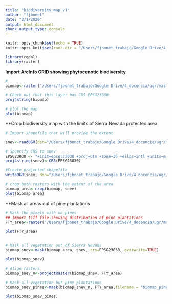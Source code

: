 ```yaml
---
title: "biodiversity_map_v1"
author: "fjbonet"
date: "2/1/2020"
output: html_document
chunk_output_type: console
---
```



```r
knitr::opts_chunk$set(echo = TRUE)
knitr::opts_knit$set(root.dir = "/Users/fjbonet_trabajo/Google Drive/4_docencia/ugr/master_ugr_cons_bio/curso_2019_2020/ecoinf_2019_2020/material_2019_2020/07_biodiversidad/material_profes/geoinfo/mapa_biodiv_REDIAM")

library(rgdal)
library(raster)

```


**Import ArcInfo GRID showing phytocenotic biodiversity**
```r
# 
biomap<-raster("/Users/fjbonet_trabajo/Google Drive/4_docencia/ugr/master_ugr_cons_bio/curso_2019_2020/ecoinf_2019_2020/material_2019_2020/07_biodiversidad/material_profes/geoinfo/mapa_biodiv_REDIAM/InfGeografica/InfRaster/GRID/div_fito22")

# Check out that this layer has CRS EPSG23030
proj4string(biomap)

# plot the map
plot(biomap)
```

**Crop biodiversity map with the limits of Sierra Nevada protected area
```r

# Import shapefile that will provide the extent

snev<-readOGR(dsn="/Users/fjbonet_trabajo/Google Drive/4_docencia/ugr/master_ugr_cons_bio/curso_2019_2020/ecoinf_2019_2020/material_2019_2020/04_densidad_pinares/material_profes/SINFONEVADA_original/temas", layer="pnatural", verbose = FALSE)

# Spcecify CRS to snev
EPSG23030 <- "+init=epsg:23030 +proj=utm +zone=30 +ellps=intl +units=m +no_defs"
proj4string(snev)<-CRS(EPSG23030)

#Create projected shapefile
writeOGR(snev, dsn="/Users/fjbonet_trabajo/Google Drive/4_docencia/ugr/master_ugr_cons_bio/curso_2019_2020/ecoinf_2019_2020/material_2019_2020/04_densidad_pinares/material_profes/SINFONEVADA_original/temas",layer="pnatural_23030", driver="ESRI Shapefile")

# crop both rasters with the extent of the area
biomap_area<-crop(biomap, snev)
plot(biomap_area)

```


**Mask all areas out of pine plantations
```r

# Mask the pixels with no pines
## Import tiff file showing distribution of pine plantations
FTY_area<-raster("/Users/fjbonet_trabajo/Google Drive/4_docencia/ugr/master_ugr_cons_bio/curso_2019_2020/ecoinf_2019_2020/material_2019_2020/04_densidad_pinares/material_profes/tree_cover_density_copernicus/TCD_FTY_E30N10/FTY_area.tif")

plot(FTY_area)


# Mask all vegetation out of Sierra Nevada
biomap_snev<-mask(biomap_area, snev, crs=EPSG23030, overwrite=TRUE)

plot(biomap_snev)

# Align rasters
biomap_snev_n<-projectRaster(biomap_snev, FTY_area)

# Mask all vegetation but pine plantations
biomap_snev_pines<-mask(biomap_snev_n, FTY_area,filename = "biomap_pines.tif", crs=EPSG23030, overwrite=TRUE)

plot(biomap_snev_pines)



```





